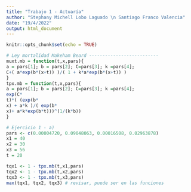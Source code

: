 ---
title: "Trabajo 1 - Actuaría"
author: "Stephany Michell Lobo Laguado \n Santiago Franco Valencia"
date: "19/4/2022"
output: html_document
---

```{r setup, include=FALSE}
knitr::opts_chunk$set(echo = TRUE)
```

```{r}
# Ley mortalidad Makeham Beard --------------------------
muxt.mb = function(t,x,pars){
a = pars[1]; b = pars[2]; C=pars[3]; k =pars[4];
C+( a*exp(b*(x+t)) )/( 1 + k*a*exp(b*(x+t)) )
}
tpx.mb = function(t,x,pars){
a = pars[1]; b = pars[2]; C=pars[3]; k =pars[4];
exp(C*
t)*( (exp(b*
x) + a*k )/( exp(b*
x)+ a*k*exp(b*t)))^(1/(k*b))
}

# Ejercicio 1 - a)
pars <- c(0.00004720, 0.09048063, 0.00016508, 0.02963878)
x1 = 40
x2 = 30
x3 = 56
t = 20

tqx1 <- 1 - tpx.mb(t,x1,pars)
tqx2 <- 1 - tpx.mb(t,x2,pars)
tqx3 <- 1 - tpx.mb(t,x3,pars)
max(tqx1, tqx2, tqx3) # revisar, puede ser en las funciones
```

